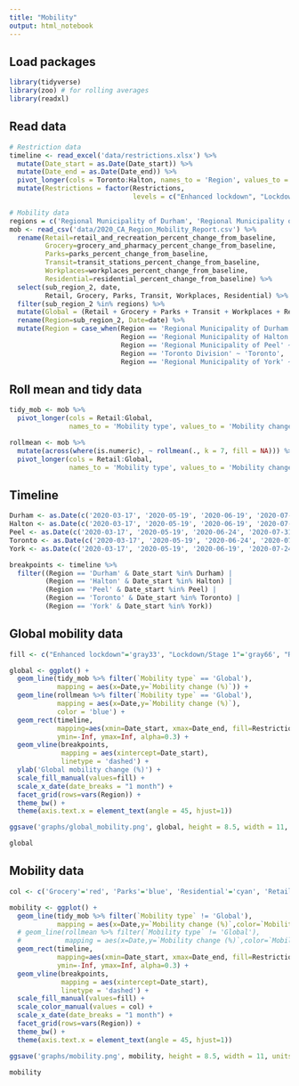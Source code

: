 ```yaml
---
title: "Mobility"
output: html_notebook
---
```


## Load packages
```r
library(tidyverse)
library(zoo) # for rolling averages
library(readxl)
```

## Read data
```r
# Restriction data
timeline <- read_excel('data/restrictions.xlsx') %>% 
  mutate(Date_start = as.Date(Date_start)) %>% 
  mutate(Date_end = as.Date(Date_end)) %>% 
  pivot_longer(cols = Toronto:Halton, names_to = 'Region', values_to = 'Restrictions') %>% 
  mutate(Restrictions = factor(Restrictions, 
                               levels = c("Enhanced lockdown", "Lockdown/Stage 1", "Red/Stage 2/Modified Stage 2", "Green/Stage 3", "Orange/Gathering limits")))

# Mobility data
regions = c('Regional Municipality of Durham', 'Regional Municipality of Halton', 'Regional Municipality of Peel', 'Toronto Division', 'Regional Municipality of York')
mob <- read_csv('data/2020_CA_Region_Mobility_Report.csv') %>% 
  rename(Retail=retail_and_recreation_percent_change_from_baseline,
         Grocery=grocery_and_pharmacy_percent_change_from_baseline,
         Parks=parks_percent_change_from_baseline,
         Transit=transit_stations_percent_change_from_baseline,
         Workplaces=workplaces_percent_change_from_baseline,
         Residential=residential_percent_change_from_baseline) %>% 
  select(sub_region_2, date, 
         Retail, Grocery, Parks, Transit, Workplaces, Residential) %>% 
  filter(sub_region_2 %in% regions) %>% 
  mutate(Global = (Retail + Grocery + Parks + Transit + Workplaces + Residential)/6)%>%
  rename(Region=sub_region_2, Date=date) %>% 
  mutate(Region = case_when(Region == 'Regional Municipality of Durham' ~ 'Durham',
                            Region == 'Regional Municipality of Halton' ~ 'Halton',
                            Region == 'Regional Municipality of Peel' ~ 'Peel',
                            Region == 'Toronto Division' ~ 'Toronto',
                            Region == 'Regional Municipality of York' ~ 'York'))
```

## Roll mean and tidy data
```r
tidy_mob <- mob %>% 
  pivot_longer(cols = Retail:Global, 
               names_to = 'Mobility type', values_to = 'Mobility change (%)')

rollmean <- mob %>% 
  mutate(across(where(is.numeric), ~ rollmean(., k = 7, fill = NA))) %>% 
  pivot_longer(cols = Retail:Global, 
               names_to = 'Mobility type', values_to = 'Mobility change (%)')
```

## Timeline
```r
Durham <- as.Date(c('2020-03-17', '2020-05-19', '2020-06-19', '2020-07-24', '2020-11-16', '2020-11-23', '2020-12-26', '2021-02-16'))
Halton <- as.Date(c('2020-03-17', '2020-05-19', '2020-06-19', '2020-07-24', '2020-11-16', '2020-12-26', '2021-02-16'))
Peel <- as.Date(c('2020-03-17', '2020-05-19', '2020-06-24', '2020-07-31', '2020-09-18', '2020-10-10', '2020-11-23', '2020-12-26', '2021-03-19'))
Toronto <- as.Date(c('2020-03-17', '2020-05-19', '2020-06-24', '2020-07-31', '2020-09-18', '2020-10-10', '2020-11-23', '2020-12-26', '2021-03-19'))
York <- as.Date(c('2020-03-17', '2020-05-19', '2020-06-19', '2020-07-24', '2020-10-19', '2020-11-07', '2020-11-16', '2020-12-14', '2020-12-26', '2021-02-22'))

breakpoints <- timeline %>% 
  filter((Region == 'Durham' & Date_start %in% Durham) |
         (Region == 'Halton' & Date_start %in% Halton) |
         (Region == 'Peel' & Date_start %in% Peel) |
         (Region == 'Toronto' & Date_start %in% Toronto) |
         (Region == 'York' & Date_start %in% York))
```

## Global mobility data
```r
fill <- c("Enhanced lockdown"='gray33', "Lockdown/Stage 1"='gray66', "Red/Stage 2/Modified Stage 2"='red', "Green/Stage 3"='green', "Orange/Gathering limits"='orange')

global <- ggplot() +
  geom_line(tidy_mob %>% filter(`Mobility type` == 'Global'),
            mapping = aes(x=Date,y=`Mobility change (%)`)) +
  geom_line(rollmean %>% filter(`Mobility type` == 'Global'),
            mapping = aes(x=Date,y=`Mobility change (%)`),
            color = 'blue') +
  geom_rect(timeline, 
            mapping=aes(xmin=Date_start, xmax=Date_end, fill=Restrictions),
            ymin=-Inf, ymax=Inf, alpha=0.3) +
  geom_vline(breakpoints,
             mapping = aes(xintercept=Date_start),
             linetype = 'dashed') +
  ylab('Global mobility change (%)') +
  scale_fill_manual(values=fill) +
  scale_x_date(date_breaks = "1 month") +
  facet_grid(rows=vars(Region)) +
  theme_bw() +
  theme(axis.text.x = element_text(angle = 45, hjust=1))

ggsave('graphs/global_mobility.png', global, height = 8.5, width = 11, units = 'in')

global
```


## Mobility data
```r
col <- c('Grocery'='red', 'Parks'='blue', 'Residential'='cyan', 'Retail'='darkgreen', 'Transit'='pink', 'Workplaces'='seagreen1')

mobility <- ggplot() +
  geom_line(tidy_mob %>% filter(`Mobility type` != 'Global'), 
            mapping = aes(x=Date,y=`Mobility change (%)`,color=`Mobility type`)) +
  # geom_line(rollmean %>% filter(`Mobility type` != 'Global'), 
  #           mapping = aes(x=Date,y=`Mobility change (%)`,color=`Mobility type`)) +
  geom_rect(timeline, 
            mapping=aes(xmin=Date_start, xmax=Date_end, fill=Restrictions),
            ymin=-Inf, ymax=Inf, alpha=0.3) +
  geom_vline(breakpoints,
             mapping = aes(xintercept=Date_start),
             linetype = 'dashed') +
  scale_fill_manual(values=fill) +
  scale_color_manual(values = col) +
  scale_x_date(date_breaks = "1 month") +
  facet_grid(rows=vars(Region)) +
  theme_bw() +
  theme(axis.text.x = element_text(angle = 45, hjust=1))

ggsave('graphs/mobility.png', mobility, height = 8.5, width = 11, units = 'in')

mobility
```

